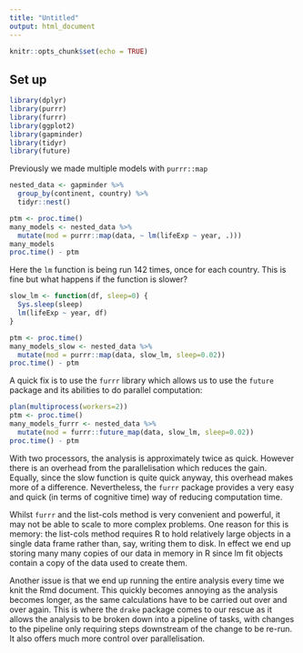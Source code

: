 ```yaml
---
title: "Untitled"
output: html_document
---
```


```r
knitr::opts_chunk$set(echo = TRUE)
```

## Set up 

```r
library(dplyr)
library(purrr)
library(furrr)
library(ggplot2)
library(gapminder)
library(tidyr)
library(future)
```

Previously we made multiple models with `purrr::map`

```r
nested_data <- gapminder %>%
  group_by(continent, country) %>%
  tidyr::nest() 

ptm <- proc.time()
many_models <- nested_data %>%
  mutate(mod = purrr::map(data, ~ lm(lifeExp ~ year, .)))
many_models
proc.time() - ptm
```

Here the `lm` function is being run 142 times, once for each country. This is fine but what happens if the function is slower?

```r
slow_lm <- function(df, sleep=0) {
  Sys.sleep(sleep)
  lm(lifeExp ~ year, df)
}

ptm <- proc.time()
many_models_slow <- nested_data %>%
  mutate(mod = purrr::map(data, slow_lm, sleep=0.02))
proc.time() - ptm

```

A quick fix is to use the `furrr` library which allows us to use the `future` package and its abilities to do parallel computation:

```r
plan(multiprocess(workers=2))
ptm <- proc.time()
many_models_furrr <- nested_data %>%
  mutate(mod = furrr::future_map(data, slow_lm, sleep=0.02))
proc.time() - ptm
```


With two processors, the analysis is approximately twice as quick.  However there is an overhead from the parallelisation which reduces the gain.  Equally, since the slow function is quite quick anyway, this overhead makes more of a difference.  Nevertheless, the `furrr` package provides a very easy and quick (in terms of cognitive time) way of reducing computation time.

Whilst `furrr` and the list-cols method is very convenient and powerful, it may not be able to scale to more complex problems.  One reason for this is memory: the list-cols method requires R to hold relatively large objects in a single data frame rather than, say, writing them to disk.  In effect we end up storing many many copies of our data in memory in R since lm fit objects contain a copy of the data used to create them.

Another issue is that we end up running the entire analysis every time we knit the Rmd document.  This quickly becomes annoying as the analysis becomes longer, as the same calculations have to be carried out over and over again.  This is where the `drake` package comes to our rescue as it allows the analysis to be broken down into a pipeline of tasks, with changes to the pipeline only requiring steps downstream of the change to be re-run.  It also offers much more control over parallelisation.



